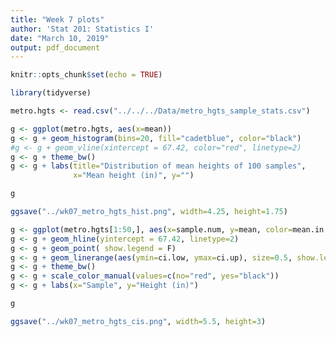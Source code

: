```yaml
---
title: "Week 7 plots"
author: 'Stat 201: Statistics I'
date: "March 10, 2019"
output: pdf_document
---
```


```r
knitr::opts_chunk$set(echo = TRUE)

library(tidyverse)
```

```r
metro.hgts <- read.csv("../../../Data/metro_hgts_sample_stats.csv")
```


```r
g <- ggplot(metro.hgts, aes(x=mean))
g <- g + geom_histogram(bins=20, fill="cadetblue", color="black")
#g <- g + geom_vline(xintercept = 67.42, color="red", linetype=2)
g <- g + theme_bw()
g <- g + labs(title="Distribution of mean heights of 100 samples",
              x="Mean height (in)", y="")

g

ggsave("../wk07_metro_hgts_hist.png", width=4.25, height=1.75)

```

```r
g <- ggplot(metro.hgts[1:50,], aes(x=sample.num, y=mean, color=mean.in.ci))
g <- g + geom_hline(yintercept = 67.42, linetype=2)
g <- g + geom_point( show.legend = F)
g <- g + geom_linerange(aes(ymin=ci.low, ymax=ci.up), size=0.5, show.legend=F)
g <- g + theme_bw()
g <- g + scale_color_manual(values=c(no="red", yes="black"))
g <- g + labs(x="Sample", y="Height (in)")

g

ggsave("../wk07_metro_hgts_cis.png", width=5.5, height=3)

```
